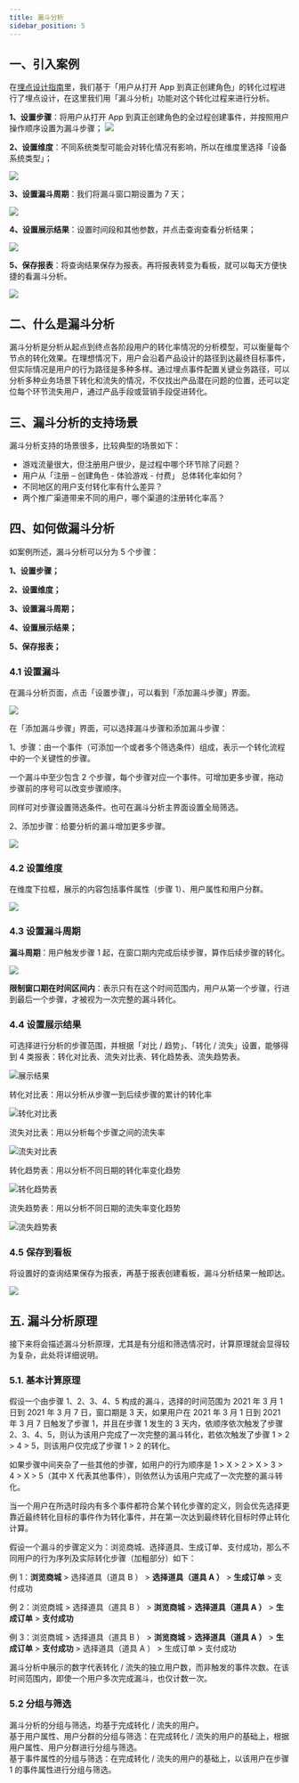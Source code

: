 ```yaml
---
title: 漏斗分析
sidebar_position: 5
---
```


## 一、引入案例

在[埋点设计指南](/v3/sdk/tapdb/features/custom-event/data-model)里，我们基于「用户从打开 App 到真正创建角色」的转化过程进行了埋点设计，在这里我们用「漏斗分析」功能对这个转化过程来进行分析。

**1、设置步骤**：将用户从打开 App 到真正创建角色的全过程创建事件，并按照用户操作顺序设置为漏斗步骤；
![](/img/customEvent/funnel/案例-1.png)

**2、设置维度**：不同系统类型可能会对转化情况有影响，所以在维度里选择「设备系统类型」；

![](/img/customEvent/funnel/案例-2.png)

**3、设置漏斗周期**：我们将漏斗窗口期设置为 7 天；

![](/img/customEvent/funnel/案例-3.png)

**4、设置展示结果**：设置时间段和其他参数，并点击查询查看分析结果；

![](/img/customEvent/funnel/案例-4.6.png)

**5、保存报表**：将查询结果保存为报表。再将报表转变为看板，就可以每天方便快捷的看漏斗分析。

![](/img/customEvent/funnel/案例-5.2.png)

## 二、什么是漏斗分析

漏斗分析是分析从起点到终点各阶段用户的转化率情况的分析模型，可以衡量每个节点的转化效果。在理想情况下，用户会沿着产品设计的路径到达最终目标事件，但实际情况是用户的行为路径是多种多样。通过埋点事件配置关键业务路径，可以分析多种业务场景下转化和流失的情况，不仅找出产品潜在问题的位置，还可以定位每个环节流失用户，通过产品手段或营销手段促进转化。

## 三、漏斗分析的支持场景

漏斗分析支持的场景很多，比较典型的场景如下：

- 游戏流量很大，但注册用户很少，是过程中哪个环节除了问题？
- 用户从「注册 – 创建角色 - 体验游戏 - 付费」 总体转化率如何？
- 不同地区的用户支付转化率有什么差异？
- 两个推广渠道带来不同的用户，哪个渠道的注册转化率高？

## 四、如何做漏斗分析

如案例所述，漏斗分析可以分为 5 个步骤：

**1、设置步骤；**

**2、设置维度；**

**3、设置漏斗周期；**

**4、设置展示结果；**

**5、保存报表；**

### 4.1 设置漏斗

在漏斗分析页面，点击「设置步骤」，可以看到「添加漏斗步骤」界面。

![](/img/customEvent/funnel/exp/1-漏斗分析-设置漏斗.png)

在「添加漏斗步骤」界面，可以选择漏斗步骤和添加漏斗步骤：

1、步骤：由一个事件（可添加一个或者多个筛选条件）组成，表示一个转化流程中的一个关键性的步骤。

一个漏斗中至少包含 2 个步骤，每个步骤对应一个事件。可增加更多步骤，拖动步骤前的序号可以改变步骤顺序。

同样可对步骤设置筛选条件。也可在漏斗分析主界面设置全局筛选。

2、添加步骤：给要分析的漏斗增加更多步骤。

![](/img/customEvent/funnel/exp/2-漏斗分析-设置漏斗.png)

### 4.2 设置维度

在维度下拉框，展示的内容包括事件属性（步骤 1）、用户属性和用户分群。

![](/img/customEvent/funnel/exp/3-漏斗分析-选择维度.png)

### 4.3 设置漏斗周期

**漏斗周期**：用户触发步骤 1 起，在窗口期内完成后续步骤，算作后续步骤的转化。

![](/img/customEvent/funnel/exp/4-漏斗分析-漏斗窗口期.png)

**限制窗口期在时间区间内**：表示只有在这个时间范围内，用户从第一个步骤，行进到最后一个步骤，才被视为一次完整的漏斗转化。

### 4.4 设置展示结果

可选择进行分析的步骤范围，并根据「对比 / 趋势」、「转化 / 流失」设置，能够得到 4 类报表：转化对比表、流失对比表、转化趋势表、流失趋势表。

![展示结果](/img/customEvent/funnel_analyse_result_type.png)

转化对比表：用以分析从步骤一到后续步骤的累计的转化率

![转化对比表](/img/customEvent/funnel_analyse_table_1.png)

流失对比表：用以分析每个步骤之间的流失率

![流失对比表](/img/customEvent/funnel_analyse_table_2.png)

转化趋势表：用以分析不同日期的转化率变化趋势

![转化趋势表](/img/customEvent/funnel_analyse_table_3.png)

流失趋势表：用以分析不同日期的流失率变化趋势

![流失趋势表](/img/customEvent/funnel_analyse_table_4.png)

### 4.5 保存到看板

将设置好的查询结果保存为报表，再基于报表创建看板，漏斗分析结果一触即达。

![](/img/customEvent/funnel/exp/5-漏斗分析-保存报表.png)

## 五. 漏斗分析原理

接下来将会描述漏斗分析原理，尤其是有分组和筛选情况时，计算原理就会显得较为复杂，此处将详细说明。

### 5.1. 基本计算原理

假设一个由步骤 1、2、3、4、5 构成的漏斗，选择的时间范围为 2021 年 3 月 1 日到 2021 年 3 月 7 日，窗口期是 3 天，如果用户在 2021 年 3 月 1 日到 2021 年 3 月 7 日触发了步骤 1，并且在步骤 1 发生的 3 天内，依顺序依次触发了步骤 2、3、4、5，则认为该用户完成了一次完整的漏斗转化，若依次触发了步骤 1 > 2 > 4 > 5，则该用户仅完成了步骤 1 > 2 的转化。

如果步骤中间夹杂了一些其他的步骤，如用户的行为顺序是 1 > X > 2 > X > 3 > 4 > X > 5（其中 X 代表其他事件），则依然认为该用户完成了一次完整的漏斗转化。

当一个用户在所选时段内有多个事件都符合某个转化步骤的定义，则会优先选择更靠近最终转化目标的事件作为转化事件，并在第一次达到最终转化目标时停止转化计算。

假设一个漏斗的步骤定义为：浏览商城、选择道具、生成订单、支付成功，那么不同用户的行为序列及实际转化步骤（加粗部分）如下：

例 1：**浏览商城** > 选择道具（道具 B ） > **选择道具（道具 A ）** > **生成订单** > 支付成功

例 2：浏览商城 > 选择道具（道具 B ） > **浏览商城** > **选择道具（道具 A ）** > **生成订单** > **支付成功**

例 3：浏览商城 > 选择道具（道具 B ） > **浏览商城** > **选择道具（道具 A ）** > **生成订单** > **支付成功** > 选择道具（道具 A ） > 生成订单 > 支付成功

漏斗分析中展示的数字代表转化 / 流失的独立用户数，而非触发的事件次数。在该时间范围内，即使一个用户多次完成漏斗，也仅计数一次。

### 5.2 分组与筛选

漏斗分析的分组与筛选，均基于完成转化 / 流失的用户。  
基于用户属性、用户分群的分组与筛选：在完成转化 / 流失的用户的基础上，根据用户属性、用户分群进行分组与筛选。  
基于事件属性的分组与筛选：在完成转化 / 流失的用户的基础上，以该用户在步骤 1 的事件属性进行分组与筛选。
